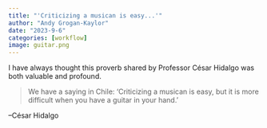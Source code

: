 ```yaml
---
title: "'Criticizing a musican is easy...'"
author: "Andy Grogan-Kaylor"
date: "2023-9-6"
categories: [workflow]
image: guitar.png
---
```


I have always thought this proverb shared by Professor César Hidalgo was both valuable and profound.
  
> We have a saying in Chile: 'Criticizing a musican is easy, but it is more difficult when you have a guitar in your hand.'

--César Hidalgo